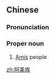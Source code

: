 ==Chinese==
{{zh-forms|type=21}}

===Pronunciation===
{{zh-pron
|m=Āměizú
|c=aa3 mei5 zuk6
|cat=pn
}}

===Proper noun===
{{zh-proper noun}}

# [[Amis]] people {{gloss|an indigenous people of Taiwan}}

[[zh:阿美族]]